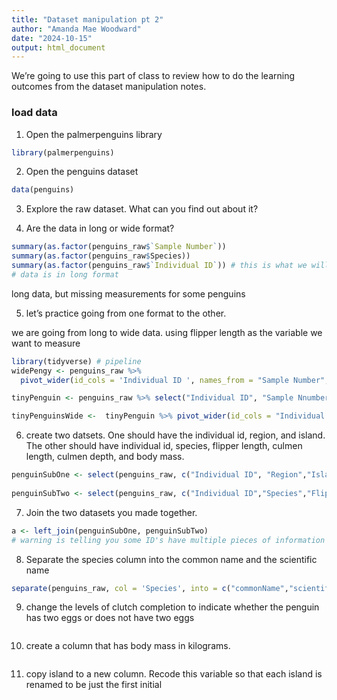```yaml
---
title: "Dataset manipulation pt 2"
author: "Amanda Mae Woodward"
date: "2024-10-15"
output: html_document
---
```


We're going to use this part of class to review how to do the learning outcomes from the dataset manipulation notes. 

### load data
1. Open the palmerpenguins library
```r
library(palmerpenguins)
```

2. Open the penguins dataset
```r
data(penguins)
```

3. Explore the raw dataset. What can you find out about it? 



4. Are the data in long or wide format? 
```r
summary(as.factor(penguins_raw$`Sample Number`))
summary(as.factor(penguins_raw$Species))
summary(as.factor(penguins_raw$`Individual ID`)) # this is what we will use 
# data is in long format
```
long data, but missing measurements for some penguins 


5. let's practice going from one format to the other. 

we are going from long to wide data. 
using flipper length as the variable we want to measure 

```r
library(tidyverse) # pipeline
widePengy <- penguins_raw %>%
  pivot_wider(id_cols = 'Individual ID ', names_from = "Sample Number", values_from = "Flipper Length (mm)")

tinyPenguin <- penguins_raw %>% select("Individual ID", "Sample Nnumber", "Flipper Length (mm)")

tinyPenguinsWide <-  tinyPenguin %>% pivot_wider(id_cols = "Individual ID", names_from = "Sample Number", values_from = "Flipper Length (mm)")
```

6. create two datsets. One should have the individual id, region, and island. The other should have individual id, species, flipper length, culmen length, culmen depth, and body mass. 
```r
penguinSubOne <- select(penguins_raw, c("Individual ID", "Region","Island"))
  
penguinSubTwo <- select(penguins_raw, c("Individual ID","Species","Flipper Length (mm)","Culmen Length (mm)","Culmen Depth (mm)","Body Mass (g)"))
```

7. Join the two datasets you made together.
```r
a <- left_join(penguinSubOne, penguinSubTwo)
# warning is telling you some ID's have multiple pieces of information 
```

8. Separate the species column into the common name and the scientific name 
```r
separate(penguins_raw, col = 'Species', into = c("commonName","scientificName"), (sep = " "))
```

9. change the levels of clutch completion to indicate whether the penguin has two eggs or does not have two eggs
```r

```

10. create a column that has body mass in kilograms.
```r

```

11. copy island to a new column. Recode this variable so that each island is renamed to be just the first initial
```r

```

